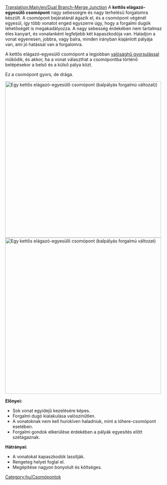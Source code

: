 [[Translation:Main/en/Dual Branch-Merge Junction]]
{{en/-}}{{hu/Csomópontmenü}}
A '''kettős elágazó-egyesülő csomópont''' nagy sebességre és nagy terhelésű forgalomra készült. A csomópont bejáratánál ágazik el, és a csomópont végénél egyesül, így több vonatot enged egyszerre úgy, hogy a forgalmi dugók lehetőségét is megakadályozza. A nagy sebesség érdekében nem tartalmaz éles kanyart, és vonalanként legfeljebb két kapaszkodója van. Haladjon a vonat egyenesen, jobbra, vagy balra, minden irányban kiajánlott pályája van, ami jó hatással van a forgalomra.

A kettős elágazó-egyesülő csomópont a legjobban [[Main/hu/Valósághű gyorsulás|valósághű gyorsulással]] működik, és akkor, ha a vonat választhat a csomópontba történő belépésekor a belső és a külső pálya közt.

Ez a csomópont gyors, de drága.

[[File:en/DuelBranchMerge.png|thumb|center|500px|Egy kettős elágazó-egyesülő csomópont (balpályás forgalmú változat))]]
[[File:en/DuelBranchMerge RightSide.png|thumb|center|500px|Egy kettős elágazó-egyesülő csomópont (balpályás forgalmú változat)]]

'''Előnyei:'''
*Sok vonat egyidejű kezelésére képes.
*Forgalmi dugó kialakulása valószínűtlen.
*A vonatoknak nem kell hurokíven haladniuk, mint a lóhere-csomópont esetében.
*Forgalmi gondok elkerülése érdekében a pályák egyesítés előtt szétágaznak.

'''Hátrányai:'''
*A vonatokat kapaszkodók lassítják.
*Rengeteg helyet foglal el.
*Megépítése nagyon bonyolult és költséges.

[[Category:hu/Csomópontok]]